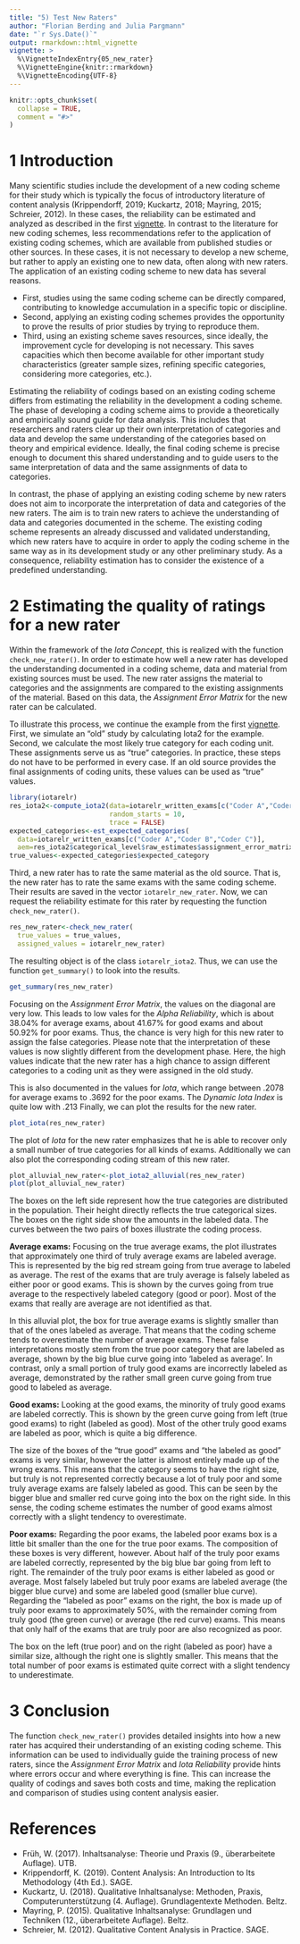 ---
title: "5) Test New Raters"
author: "Florian Berding and Julia Pargmann"
date: "`r Sys.Date()`"
output: rmarkdown::html_vignette
vignette: >
  %\VignetteIndexEntry{05_new_rater}
  %\VignetteEngine{knitr::rmarkdown}
  %\VignetteEncoding{UTF-8}
---

```{r, include = FALSE}
knitr::opts_chunk$set(
  collapse = TRUE,
  comment = "#>"
)
```
# 1 Introduction
Many scientific studies include the development of a new coding scheme for their
study which is typically the focus of introductory literature of content analysis 
(Krippendorff, 2019; Kuckartz, 2018; Mayring, 2015; Schreier, 2012). In these cases, 
the reliability can be estimated and analyzed as described in the first [vignette](iotarelr.html). 
In contrast to the literature for new coding schemes, less recommendations refer to the application of existing coding schemes, 
which are available from published studies or other sources. In these cases, it is 
not necessary to develop a new scheme, but rather to apply an existing one to new 
data, often along with new raters. The application of an existing coding scheme to 
new data has several reasons. 

- First, studies using the same coding scheme can be directly compared, contributing 
to knowledge accumulation in a specific topic or discipline. 
- Second, applying an existing coding schemes provides the opportunity to prove 
the results of prior studies by trying to reproduce them. 
- Third, using an existing scheme saves resources, since ideally, the improvement 
cycle for developing is not necessary. This saves capacities which then become available 
for other important study characteristics (greater sample sizes, refining specific categories, 
considering more categories, etc.).

Estimating the reliability of codings based on an existing coding scheme differs 
from estimating the reliability in the development a coding scheme. The phase of developing 
a coding scheme aims to provide a theoretically and empirically sound guide for 
data analysis. This includes that researchers and raters clear up their own
interpretation of categories and data and develop the same understanding 
of the categories based on theory and empirical evidence. 
Ideally, the final coding scheme is precise enough to document this shared 
understanding and to guide users to the same interpretation of data and the same 
assignments of data to categories. 

In contrast, the phase of applying an existing coding scheme by new raters does 
not aim to incorporate the interpretation of data and categories of the new raters. 
The aim is to train new raters to achieve the understanding of data and categories 
documented in the scheme. The existing coding scheme represents an already discussed and validated 
understanding, which new raters have to acquire in order to apply the coding scheme 
in the same way as in its development study or any other preliminary study.
As a consequence, reliability estimation has to consider the existence of a predefined understanding. 

# 2 Estimating the quality of ratings for a new rater
Within the framework of the *Iota Concept*, this is realized with the function 
`check_new_rater()`. In order to estimate how well a new rater has developed the 
understanding documented in a coding scheme, data and material from existing sources 
must be used. The new rater assigns the material to categories and the assignments 
are compared to the existing assignments of the material. 
Based on this data, the *Assignment Error Matrix* for the new rater can be calculated.

To illustrate this process, we continue the example from the first [vignette](iotarelr.html).
First, we simulate an "old" study by calculating Iota2 for the example. Second,
we calculate the most likely true category for each coding unit. These assignments
serve us as "true" categories. In practice, these steps do not have to be performed in every
case. If an old source provides the final assignments of coding units, these values
can be used as "true" values. 
```{r setup}
library(iotarelr)
res_iota2<-compute_iota2(data=iotarelr_written_exams[c("Coder A","Coder B","Coder C")],
                         random_starts = 10,
                         trace = FALSE)
expected_categories<-est_expected_categories(
  data=iotarelr_written_exams[c("Coder A","Coder B","Coder C")],
  aem=res_iota2$categorical_level$raw_estimates$assignment_error_matrix)
true_values<-expected_categories$expected_category
```
Third, a new rater has to rate the same material as the old source. That is, 
the new rater has to rate the same exams with the same coding scheme. Their results
are saved in the vector `iotarelr_new_rater`. Now, we can request the reliability
estimate for this rater by requesting the function `check_new_rater()`.
```{r}
res_new_rater<-check_new_rater(
  true_values = true_values,
  assigned_values = iotarelr_new_rater)
```
The resulting object is of the class `iotarelr_iota2`. Thus, we can use the function
`get_summary()` to look into the results.
```{r}
get_summary(res_new_rater)
```
Focusing on the *Assignment Error Matrix*, the values on the diagonal are very low.
This leads to low vales for the *Alpha Reliability*, which is about 38.04% for
average exams, about 41.67% for good exams and about 50.92% for poor exams. Thus,
the chance is very high for this new rater to assign the false categories. Please
note that the interpretation of these values is now slightly different from the 
development phase. Here, the high values indicate that the new rater has a high chance
to assign different categories to a coding unit as they were assigned in the old study.

This is also documented in the values for *Iota*, which range between .2078 for
average exams to .3692 for the poor exams. The *Dynamic Iota Index* is quite low
with .213 Finally, we can plot the results for the new rater.
```{r, fig.height = 3, fig.width = 7.2, fig.align = "center", fig.cap="Figure 1: Plot of Iota for a New Rater"}
plot_iota(res_new_rater)

```
The plot of *Iota* for the new rater emphasizes that he is able to recover only a small 
number of true categories for all kinds of exams. Additionally we can also plot
the corresponding coding stream of this new rater.

```{r, fig.height = 5, fig.width = 7.2, fig.align = "center", fig.cap="Figure 2: Stream Plot"}
plot_alluvial_new_rater<-plot_iota2_alluvial(res_new_rater)
plot(plot_alluvial_new_rater)
```
The boxes on the left side represent how the true categories are distributed in 
the population. Their height directly reflects the true categorical sizes. 
The boxes on the right side show the amounts in the labeled data.
The curves between the two pairs of boxes illustrate the coding process. 

**Average exams:** Focusing on the true average exams, the plot illustrates that approximately one third of truly average exams are labeled average. This is represented by the big red stream going from true average to labeled as average. The rest of the exams that are truly average is falsely labeled as either poor or good exams. This is shown by the curves going from true average to the respectively labeled category (good or poor). Most of the exams that really are average are not identified as that. 

In this alluvial plot, the box for true average exams is slightly smaller than that of the ones labeled as average. That means that the coding scheme tends to overestimate the number of average exams. These false interpretations mostly stem from the true poor category that are labeled as average, shown by the big blue curve going into 'labeled as average'. In contrast, only a small portion of truly good exams are incorrectly labeled as average, demonstrated by the rather small green curve going from true good to labeled as average.

**Good exams:** Looking at the good exams, the minority of truly good exams are labeled correctly. This is shown by the green curve going from left (true good exams) to right (labeled as good). Most of the other truly good exams are labeled as poor, which is quite a big difference. 

The size of the boxes of the "true good" exams and "the labeled as good" exams is very similar, however the latter is almost entirely made up of the wrong exams. This means that the category seems to have the right size, but truly is not represented correctly because a lot of truly poor and some truly average exams are falsely labeled as good. This can be seen by the bigger blue and smaller red curve going into the box on the right side. In this sense, the coding scheme estimates the number of good exams almost correctly with a slight tendency to overestimate. 

**Poor exams:** Regarding the poor exams, the labeled poor exams box is a little bit smaller than the one for the true poor exams. The composition of these boxes is very different, however. About half of the truly poor exams are labeled correctly, represented by the big blue bar going from left to right. The remainder of the truly poor exams is either labeled as good or average. Most falsely labeled but truly poor exams are labeled average (the bigger blue curve) and some are labeled good (smaller blue curve). Regarding the "labeled as poor" exams on the right, the box is made up of truly poor exams to approximately 50%, with the remainder coming from truly good (the green curve) or average (the red curve) exams. This means that only half of the exams that are truly poor are also recognized as poor. 

The box on the left (true poor) and on the right (labeled as poor) have a similar size, although the right one is slightly smaller. This means that the total number of poor exams is estimated quite correct with a slight tendency to underestimate.

# 3 Conclusion
The function `check_new_rater()` provides detailed insights into how a new rater
has acquired their understanding of an existing coding scheme. This information
can be used to individually guide the training process of new raters, since 
the *Assignment Error Matrix* and *Iota Reliability* provide hints where errors occur and
where everything is fine. This can increase the quality of codings and saves both costs
and time, making the replication and comparison of studies using content analysis
easier. 

# References
- Früh, W. (2017). Inhaltsanalyse: Theorie und Praxis (9., überarbeitete Auflage). UTB.
- Krippendorff, K. (2019). Content Analysis: An Introduction to Its Methodology 
(4th Ed.). SAGE. 
- Kuckartz, U. (2018). Qualitative Inhaltsanalyse: Methoden, Praxis, 
Computerunterstützung (4. Auflage). Grundlagentexte Methoden. Beltz.
- Mayring, P. (2015). Qualitative Inhaltsanalyse: Grundlagen und Techniken 
(12., überarbeitete Auflage). Beltz.
- Schreier, M. (2012). Qualitative Content Analysis in Practice. SAGE. 




